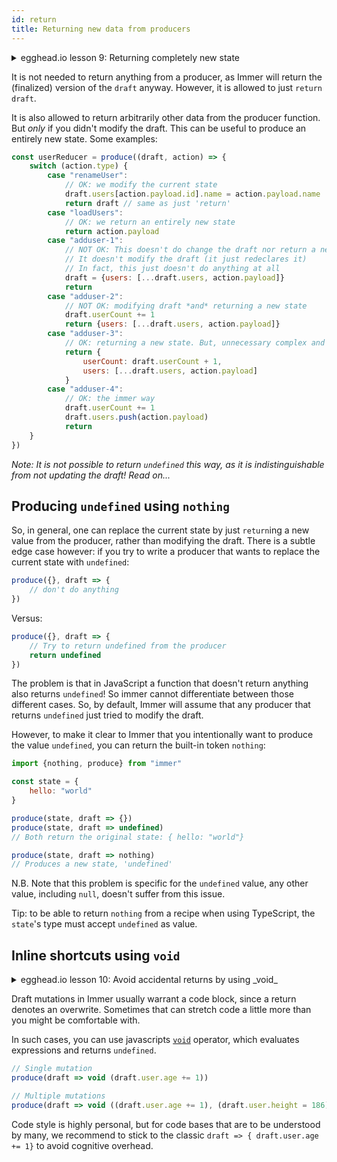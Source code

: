 ```yaml
---
id: return
title: Returning new data from producers
---
```


<center>
	<div
		data-ea-publisher="immerjs"
		data-ea-type="image"
		className="horizontal bordered"
	></div>
</center>
<details>
	<summary className="egghead-summary">
		egghead.io lesson 9: Returning completely new state
	</summary>
	<br />
	<div>
		<iframe
			width="760"
			height="427"
			scrolling="no"
			src="https://egghead.io/lessons/react-return-completely-new-state-from-an-immer-producer/embed"
		></iframe>
	</div>
	<a
		className="egghead-link"
		href="https://egghead.io/lessons/react-return-completely-new-state-from-an-immer-producer"
	>
		Hosted on egghead.io
	</a>
</details>

It is not needed to return anything from a producer, as Immer will return the (finalized) version of the `draft` anyway. However, it is allowed to just `return draft`.

It is also allowed to return arbitrarily other data from the producer function. But _only_ if you didn't modify the draft. This can be useful to produce an entirely new state. Some examples:

```javascript
const userReducer = produce((draft, action) => {
	switch (action.type) {
		case "renameUser":
			// OK: we modify the current state
			draft.users[action.payload.id].name = action.payload.name
			return draft // same as just 'return'
		case "loadUsers":
			// OK: we return an entirely new state
			return action.payload
		case "adduser-1":
			// NOT OK: This doesn't do change the draft nor return a new state!
			// It doesn't modify the draft (it just redeclares it)
			// In fact, this just doesn't do anything at all
			draft = {users: [...draft.users, action.payload]}
			return
		case "adduser-2":
			// NOT OK: modifying draft *and* returning a new state
			draft.userCount += 1
			return {users: [...draft.users, action.payload]}
		case "adduser-3":
			// OK: returning a new state. But, unnecessary complex and expensive
			return {
				userCount: draft.userCount + 1,
				users: [...draft.users, action.payload]
			}
		case "adduser-4":
			// OK: the immer way
			draft.userCount += 1
			draft.users.push(action.payload)
			return
	}
})
```

_Note: It is not possible to return `undefined` this way, as it is indistinguishable from *not* updating the draft! Read on..._

## Producing `undefined` using `nothing`

So, in general, one can replace the current state by just `return`ing a new value from the producer, rather than modifying the draft. There is a subtle edge case however: if you try to write a producer that wants to replace the current state with `undefined`:

```javascript
produce({}, draft => {
	// don't do anything
})
```

Versus:

```javascript
produce({}, draft => {
	// Try to return undefined from the producer
	return undefined
})
```

The problem is that in JavaScript a function that doesn't return anything also returns `undefined`! So immer cannot differentiate between those different cases. So, by default, Immer will assume that any producer that returns `undefined` just tried to modify the draft.

However, to make it clear to Immer that you intentionally want to produce the value `undefined`, you can return the built-in token `nothing`:

```javascript
import {nothing, produce} from "immer"

const state = {
	hello: "world"
}

produce(state, draft => {})
produce(state, draft => undefined)
// Both return the original state: { hello: "world"}

produce(state, draft => nothing)
// Produces a new state, 'undefined'
```

N.B. Note that this problem is specific for the `undefined` value, any other value, including `null`, doesn't suffer from this issue.

Tip: to be able to return `nothing` from a recipe when using TypeScript, the `state`'s type must accept `undefined` as value.

## Inline shortcuts using `void`

<details>
	<summary className="egghead-summary">
		egghead.io lesson 10: Avoid accidental returns by using _void_
	</summary>
	<br />
	<div>
		<iframe
			width="760"
			height="427"
			scrolling="no"
			src="https://egghead.io/lessons/react-avoid-accidental-returns-of-new-state-by-using-the-void-keyword/embed"
		></iframe>
	</div>
	<a
		className="egghead-link"
		href="https://egghead.io/lessons/react-avoid-accidental-returns-of-new-state-by-using-the-void-keyword"
	>
		Hosted on egghead.io
	</a>
</details>

Draft mutations in Immer usually warrant a code block, since a return denotes an overwrite. Sometimes that can stretch code a little more than you might be comfortable with.

In such cases, you can use javascripts [`void`](https://developer.mozilla.org/en-US/docs/Web/JavaScript/Reference/Operators/void) operator, which evaluates expressions and returns `undefined`.

```javascript
// Single mutation
produce(draft => void (draft.user.age += 1))

// Multiple mutations
produce(draft => void ((draft.user.age += 1), (draft.user.height = 186)))
```

Code style is highly personal, but for code bases that are to be understood by many, we recommend to stick to the classic `draft => { draft.user.age += 1}` to avoid cognitive overhead.
